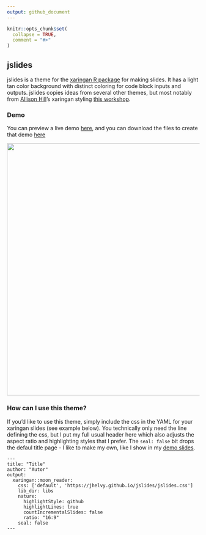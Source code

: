 ```yaml
---
output: github_document
---
```


<!-- README.md is generated from README.Rmd. Please edit that file -->

```r
knitr::opts_chunk$set(
  collapse = TRUE,
  comment = "#>"
)
```

## jslides

jslides is a theme for the [xaringan R
package](https://github.com/yihui/xaringan) for making slides. It has a light tan color background with distinct coloring for code block inputs and outputs. jslides copies ideas from several other themes, but most notably from [Allison Hill](https://alison.rbind.io/)'s xaringan styling [this workshop](https://github.com/rstudio-education/arm-workshop-rsc2019).

### Demo

You can preview a live demo [here](https://jhelvy.github.io/jslides/demo/jslides_demo.html), and you can download the files to create that demo [here](https://jhelvy.github.io/jslides/demo/jslides_demo.zip)

<img src="demo/images/jslides_demo.gif" width=660>

### How can I use this theme?

If you'd like to use this theme, simply include the css in the YAML for your xaringan slides (see example below). You technically only need the line defining the css, but I put my full usual header here which also adjusts the aspect ratio and highlighting styles that I prefer. The `seal: false` bit drops the defaul title page - I like to make my own, like I show in my [demo slides](https://jhelvy.github.io/jslides/demo/jslides_demo.html).

```
---
title: "Title"
author: "Autor"
output:
  xaringan::moon_reader:
    css: ['default', 'https://jhelvy.github.io/jslides/jslides.css']
    lib_dir: libs
    nature:
      highlightStyle: github
      highlightLines: true
      countIncrementalSlides: false
      ratio: "16:9"
    seal: false
---
```
